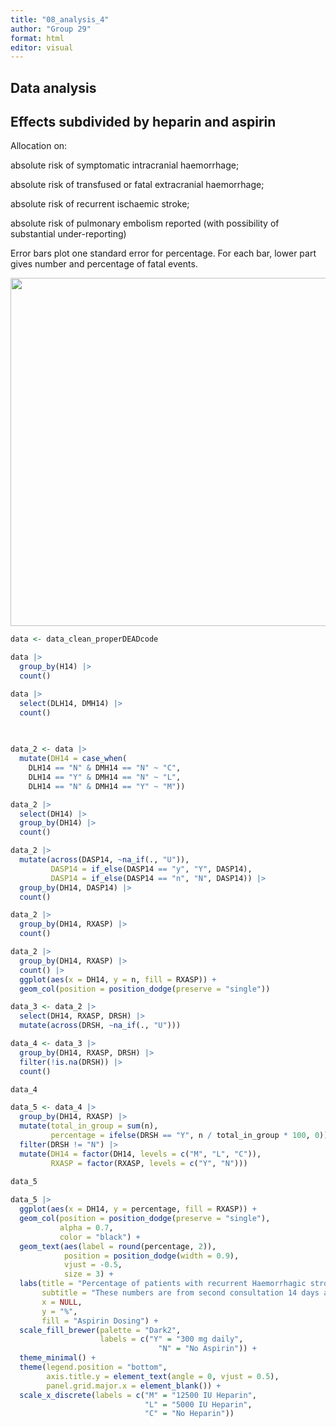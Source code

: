 ```yaml
---
title: "08_analysis_4"
author: "Group 29"
format: html
editor: visual
---
```


## Data analysis

## Effects subdivided by heparin and aspirin

Allocation on:

absolute risk of symptomatic intracranial haemorrhage;

absolute risk of transfused or fatal extracranial haemorrhage;

absolute risk of recurrent ischaemic stroke;

absolute risk of pulmonary embolism reported (with possibility of substantial under-reporting)

Error bars plot one standard error for percentage. For each bar, lower part gives number and percentage of fatal events.

![](images/clipboard-3768980609.png){width="557"}

```r
data <- data_clean_properDEADcode
```

```r
data |> 
  group_by(H14) |> 
  count()
```

```r
data |> 
  select(DLH14, DMH14) |> 
  count()
  
  
```

```r
data_2 <- data |> 
  mutate(DH14 = case_when(
    DLH14 == "N" & DMH14 == "N" ~ "C",
    DLH14 == "Y" & DMH14 == "N" ~ "L",
    DLH14 == "N" & DMH14 == "Y" ~ "M"))
```

```r
data_2 |> 
  select(DH14) |> 
  group_by(DH14) |> 
  count()
```

```r
data_2 |> 
  mutate(across(DASP14, ~na_if(., "U")),
         DASP14 = if_else(DASP14 == "y", "Y", DASP14),
         DASP14 = if_else(DASP14 == "n", "N", DASP14)) |> 
  group_by(DH14, DASP14) |> 
  count()
```

```r
data_2 |> 
  group_by(DH14, RXASP) |> 
  count()
```

```r
data_2 |> 
  group_by(DH14, RXASP) |> 
  count() |> 
  ggplot(aes(x = DH14, y = n, fill = RXASP)) +
  geom_col(position = position_dodge(preserve = "single"))
```

```r
data_3 <- data_2 |> 
  select(DH14, RXASP, DRSH) |> 
  mutate(across(DRSH, ~na_if(., "U")))
```

```r
data_4 <- data_3 |> 
  group_by(DH14, RXASP, DRSH) |> 
  filter(!is.na(DRSH)) |> 
  count()

data_4
```

```r
data_5 <- data_4 |> 
  group_by(DH14, RXASP) |> 
  mutate(total_in_group = sum(n),
         percentage = ifelse(DRSH == "Y", n / total_in_group * 100, 0)) |> 
  filter(DRSH != "N") |> 
  mutate(DH14 = factor(DH14, levels = c("M", "L", "C")),
         RXASP = factor(RXASP, levels = c("Y", "N")))
  
data_5
```

```r
data_5 |>   
  ggplot(aes(x = DH14, y = percentage, fill = RXASP)) +
  geom_col(position = position_dodge(preserve = "single"),
           alpha = 0.7,
           color = "black") +
  geom_text(aes(label = round(percentage, 2)),
            position = position_dodge(width = 0.9),
            vjust = -0.5,
            size = 3) +
  labs(title = "Percentage of patients with recurrent Haemorrhagic stroke after 14 days",
       subtitle = "These numbers are from second consultation 14 days after randomisation",
       x = NULL,
       y = "%",
       fill = "Aspirin Dosing") +
  scale_fill_brewer(palette = "Dark2",
                    labels = c("Y" = "300 mg daily",
                                 "N" = "No Aspirin")) +
  theme_minimal() +
  theme(legend.position = "bottom",
        axis.title.y = element_text(angle = 0, vjust = 0.5),
        panel.grid.major.x = element_blank()) +
  scale_x_discrete(labels = c("M" = "12500 IU Heparin",
                              "L" = "5000 IU Heparin",
                              "C" = "No Heparin"))
```

